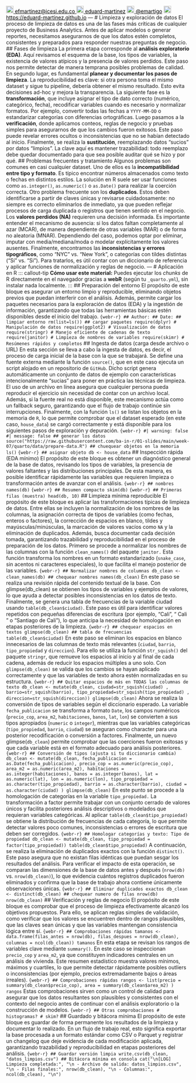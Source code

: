 <a href="mailto:efmartinez@icesi.edu.co" style="color:black;"> <img src="pic/correo.png" alt="Email" width="20" height="20"/> efmartinez@icesi.edu.co </a> <a href="https://github.com/eduard-martinez" style="color:black;"> <img src="pic/github.png" alt="Qries" width="20" height="20"/> eduard-martinez</a> <a href="https://twitter.com/emartigo" style="color:black;"> <img src="pic/twitter.jpg" alt="Qries" width="20" height="20"/> @emartigo</a> <a href="https://eduard-martinez.github.io" style="color:black;"> <img src="pic/link.png" alt="Qries" width="20" height="20"/> https://eduard-martinez.github.io</a> --- # Limpieza y exploración de datos El proceso de limpieza de datos es una de las fases más críticas de cualquier proyecto de Business Analytics. Antes de aplicar modelos o generar reportes, necesitamos asegurarnos de que los datos estén completos, consistentes y preparados para responder nuestras preguntas de negocio. ## Fases de limpieza La primera etapa corresponde al **análisis exploratorio (EDA)**. Aquí revisamos el esquema de la base, los tipos de variables, la existencia de valores atípicos y la presencia de valores perdidos. Este paso nos permite detectar de manera temprana posibles problemas de calidad. En segundo lugar, es fundamental **planear y documentar los pasos de limpieza**. La reproducibilidad es clave: si otra persona toma el mismo dataset y sigue tu pipeline, debería obtener el mismo resultado. Esto evita decisiones ad-hoc y mejora la transparencia. La siguiente fase es la **transformación**, que incluye asignar el tipo de dato correcto (numérico, categórico, fecha), recodificar variables cuando es necesario y normalizar formatos. Por ejemplo, convertir todas las fechas a `YYYY-MM-DD` o estandarizar categorías con diferencias ortográficas. Luego pasamos a la **verificación**, donde aplicamos conteos, reglas de negocio y pruebas simples para asegurarnos de que los cambios fueron exitosos. Este paso puede revelar errores ocultos o inconsistencias que no se habían detectado al inicio. Finalmente, se realiza la **sustitución**, reemplazando datos “sucios” por datos “limpios”. La clave aquí es mantener trazabilidad: todo reemplazo debe quedar documentado para que sea posible auditar qué se hizo y por qué. ## Problemas frecuentes y tratamiento Algunos problemas son comunes en casi cualquier dataset. Uno de ellos es la **incompatibilidad entre tipo y formato**. Es típico encontrar números almacenados como texto o fechas en distintos estilos. La solución en R suele ser usar funciones como `as.integer()`, `as.numeric()` o `as.Date()` para realizar la coerción correcta. Otro problema frecuente son los **duplicados**. Estos deben identificarse a partir de claves únicas y revisarse cuidadosamente: no siempre es correcto eliminarlos de inmediato, ya que pueden reflejar procesos de carga duplicada o registros que tienen sentido en el negocio. Los **valores perdidos (NA)** requieren una decisión informada. Es importante entender el mecanismo de ausencia: si los datos faltan completamente al azar (MCAR), de manera dependiente de otras variables (MAR) o de forma no aleatoria (MNAR). Dependiendo del caso, podemos optar por eliminar, imputar con media/mediana/moda o modelar explícitamente los valores ausentes. Finalmente, encontramos las **inconsistencias y errores tipográficos**, como “NYC” vs. “New York”, o categorías con tildes distintas (“Sí” vs. “Si”). Para tratarlos, es útil contar con un diccionario de referencia y aplicar funciones de normalización y reglas de negocio. --- # Aplicación en R ::: callout-tip **Cómo usar este material:** Puedes ejecutar los _chunks_ de R directamente en el navegador gracias a **webR** (según tu `_quarto.yml`), sin instalar nada localmente. ::: ## Preparación del entorno El propósito de este bloque es asegurar un entorno limpio y reproducible, eliminando objetos previos que puedan interferir con el análisis. Además, permite cargar los paquetes necesarios para la exploración de datos (EDA) y la ingestión de información, garantizando que todas las herramientas básicas estén disponibles desde el inicio del trabajo. ```{webr-r} ## Author: ## Date: ## limpiar entorno rm(list=ls()) ## cargar paquetes require(dplyr) # Manipulación de datos require(ggplot2) # Visualización de datos require(stringr) # Manejo eficiente de cadenas de texto require(janitor) # Limpieza de nombres de variables require(skimr) # Resúmenes rápidos y completos ``` ## Ingesta de datos (carga desde archivo o URL) En esta sección se lleva a cabo la ingesta de datos, es decir, el proceso de carga inicial de la base con la que se trabajará. Se define una fuente externa mediante la función `source()`, que en este caso ejecuta un script alojado en un repositorio de `GitHub`. Dicho script genera automáticamente un conjunto de datos de ejemplo con características intencionalmente “sucias” para poner en práctica las técnicas de limpieza. El uso de un archivo en línea asegura que cualquier persona pueda reproducir el ejercicio sin necesidad de contar con un archivo local. Además, si la fuente real no está disponible, este mecanismo actúa como un fallback seguro, garantizando que el flujo de trabajo continúe sin interrupciones. Finalmente, con la función `ls()` se listan los objetos en la memoria de `R`, lo que permite comprobar que el dataset esperado (en este caso, `house_data`) se cargó correctamente y está disponible para los siguientes pasos de exploración y depuración. ```{webr-r} #| warning: false #| message: false ## generar los datos source("https://raw.githubusercontent.com/ba-in-r/01-slides/main/week-07/quarto/data/prepare-data.R") ## chuequear objetos en la memoria ls() ``` ```{webr-r} ## asignar objeto db <- house_data ``` ## Inspección rápida (EDA mínimo) El propósito de este bloque es obtener un diagnóstico general de la base de datos, revisando los tipos de variables, la presencia de valores faltantes y las distribuciones principales. De esta manera, es posible identificar rápidamente las variables que requieren limpieza o transformación antes de avanzar con el análisis. ```{webr-r} ## nombres names(db) ``` ```{webr-r} ## Resumen compacto skim(db) ``` ```{webr-r} ## Primeras filas (muestra) head(db, 10) ``` ## Limpieza mínima reproducible El propósito de este bloque es aplicar las transformaciones típicas de limpieza de datos. Entre ellas se incluyen la normalización de los nombres de las columnas, la asignación correcta de tipos de variables (como fechas, enteros o factores), la corrección de espacios en blanco, tildes y mayúsculas/minúsculas, la marcación de valores vacíos como `NA` y la eliminación de duplicados. Además, busca documentar cada decisión tomada, garantizando trazabilidad y reproducibilidad en el proceso de preparación de los datos. Primero se procede a normalizar los nombres de las columnas con la función `clean_names()` del paquete `janitor.` Esta función transforma los nombres en un formato estandarizado (`snake_case`, sin acentos ni caracteres especiales), lo que facilita el manejo posterior de las variables. ```{webr-r} ## Normalizar nombres de columnas db_clean <- clean_names(db) ## chequear nombres names(db_clean) ``` En este paso se realiza una revisión rápida del contenido textual de la base. Con glimpse(db_clean) se obtienen los tipos de variables y ejemplos de valores, lo que ayuda a detectar posibles inconsistencias en los datos de texto. Finalmente, se genera una tabla de frecuencias de la variable ciudad usando `table(db_clean$ciudad)`. Este paso es útil para identificar valores repetidos con pequeñas diferencias de escritura (por ejemplo, “Cali”, “ Cali ” o “Santiago de Cali”), lo que anticipa la necesidad de homologación en etapas posteriores de la limpieza. ```{webr-r} ## chequear espacios en textos glimpse(db_clean) ## tabla de frecuencias table(db_clean$ciudad) ``` En este paso se eliminan los espacios en blanco innecesarios de las columnas de texto más relevantes (`ciudad`, `barrio`, `tipo_propiedad` y `direccion`). Para ello se utiliza la función `str_squish()` del paquete `stringr`, que remueve los espacios al inicio y al final de cada cadena, además de reducir los espacios múltiples a uno solo. Con `glimpse(db_clean)` se valida que los cambios se hayan aplicado correctamente y que las variables de texto ahora estén normalizadas en su estructura. ```{webr-r} ## Quitar espacios de más en TODAS las columnas de texto db_clean <- mutate(db_clean, ciudad=str_squish(ciudad) , barrio=str_squish(barrio), tipo_propiedad=str_squish(tipo_propiedad) , direccion=str_squish(direccion)) glimpse(db_clean) ``` Ahora se realiza la conversión de tipos de variables según el diccionario esperado. La variable `fecha_publicacion` se transforma a formato `Date`, los campos numéricos (`precio_cop`, `area_m2`, `habitaciones`, `banos`, `lat`, `lon`) se convierten a sus tipos apropiados (`numeric` o `integer`), mientras que las variables categóricas (`tipo_propiedad`, `barrio`, `ciudad`) se aseguran como character para una posterior recodificación o conversión a factores. Finalmente, un nuevo glimpse(`db_clean`) permite comprobar que las coerciones fueron exitosas y que cada variable está en el formato adecuado para análisis posteriores. ```{webr-r} ## Conversión de tipos (ajusta si tu diccionario cambia) db_clean <- mutate(db_clean, fecha_publicacion = as.Date(fecha_publicacion), precio_cop = as.numeric(precio_cop), area_m2 = as.numeric(area_m2), habitaciones = as.integer(habitaciones), banos = as.integer(banos), lat = as.numeric(lat), lon = as.numeric(lon), tipo_propiedad = as.character(tipo_propiedad), barrio = as.character(barrio), ciudad = as.character(ciudad) ) glimpse(db_clean) ``` En este punto se procede a la homologación de categorías en la variable `tipo_propiedad.` La transformación a factor permite trabajar con un conjunto cerrado de valores únicos y facilita posteriores análisis descriptivos o modelados que requieran variables categóricas. Al aplicar `table(db_clean$tipo_propiedad)` se obtiene la distribución de frecuencias de cada categoría, lo que permite detectar valores poco comunes, inconsistencias o errores de escritura que deben ser corregidos. ```{webr-r} ## Homologar categorías y texto: Tipo de propiedad db_clean <- mutate(db_clean, tipo_propiedad = factor(tipo_propiedad)) table(db_clean$tipo_propiedad) ``` A continuación, se realiza la eliminación de duplicados exactos con la función `distinct()`. Este paso asegura que no existan filas idénticas que puedan sesgar los resultados del análisis. Para verificar el impacto de esta operación, se comparan las dimensiones de la base de datos antes y después (`nrow(db)` vs. `nrow(db_clean)`), lo que evidencia cuántos registros duplicados fueron eliminados y confirma que la base de trabajo ahora contiene únicamente observaciones únicas. ```{webr-r} ## Eliminar duplicados exactos db_clean <- distinct(db_clean) ## chequear numero de filas nrow(db) nrow(db_clean) ``` ## Verificación y reglas de negocio El propósito de este bloque es comprobar que el proceso de limpieza efectivamente alcanzó los objetivos propuestos. Para ello, se aplican reglas simples de validación, como verificar que los valores se encuentren dentro de rangos plausibles, que las claves sean únicas y que las variables mantengan consistencia lógica entre sí. ```{webr-r} ## Comprobaciones rápidas tamanos <- data.frame(filas_antes = nrow(db), filas_despues = nrow(db_clean), columnas = ncol(db_clean)) tamanos ``` En esta etapa se revisan los rangos de variables clave mediante `summary()`. En este caso se inspeccionan `precio_cop` y `area_m2`, ya que constituyen indicadores centrales en un análisis de vivienda. Este resumen estadístico muestra valores mínimos, máximos y cuartiles, lo que permite detectar rápidamente posibles outliers o inconsistencias (por ejemplo, precios extremadamente bajos o áreas irreales). ```{webr-r} ## Comprobaciones rápidas rangos <- list(precio = summary(db_clean$precio_cop), area = summary(db_clean$area_m2) ) rangos ``` Estas comprobaciones sirven como un control de calidad para asegurar que los datos resultantes son plausibles y consistentes con el contexto del negocio antes de continuar con el análisis exploratorio o la construcción de modelos. ```{webr-r} ## Otras comprobaciones # histogramas? # skim? ``` ## Guardado y bitácora mínima El propósito de este bloque es guardar de forma permanente los resultados de la limpieza y documentar lo realizado. En un flujo de trabajo real, esto significa exportar la base procesada a un formato estándar como CSV o Parquet y registrar un changelog que deje evidencia de cada modificación aplicada, garantizando trazabilidad y reproducibilidad en etapas posteriores del análisis. ```{webr-r} ## Guardar versión limpia write.csv(db_clean, "datos_limpios.csv") ## Bitácora mínima en consola cat("\n[LOG] Limpieza completada:", "\n - Archivo de salida: datos_limpios.csv", "\n - Filas finales:", nrow(db_clean), "\n - Columnas:", ncol(db_clean), "\n") ```